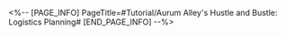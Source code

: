 <%-- [PAGE_INFO]
PageTitle=#Tutorial/Aurum Alley's Hustle and Bustle: Logistics Planning#
[END_PAGE_INFO] --%>
{{Tutorial
|sort      = 801108
|title     = Aurum Alley's Hustle and Bustle: Logistics Planning
|subtitle  = 
|type      = 
|about     = 
|image1    = Tutorial Aurum Alley's Hustle and Bustle Logistics Planning 1.png{{subst:void|<!--$UPLOAD:<<SpriteOutput/TutorialPic/TutorialPage_801108.png>-<Tutorial Aurum Alley's Hustle and Bustle Logistics Planning 1.png>-<Tutorial Files>>-->}}
|text1     = Complete specific Streetside Events to generate {{Color|h|nobold=1|new route advantages}} in the courier network and obtain higher logistic score
}}